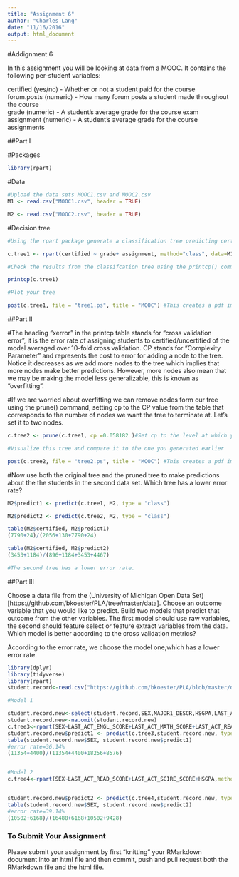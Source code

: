 ```yaml
---
title: "Assignment 6"
author: "Charles Lang"
date: "11/16/2016"
output: html_document
---
```

#Addignment 6

In this assignment you will be looking at data from a MOOC. It contains the following per-student variables:

certified (yes/no) - Whether or not a student paid for the course  
forum.posts (numeric) - How many forum posts a student made throughout the course  
grade (numeric) - A student's average grade for the course exam  
assignment (numeric) - A student's average grade for the course assignments  

##Part I

#Packages
```r
library(rpart)
```

#Data
```r
#Upload the data sets MOOC1.csv and MOOC2.csv
M1 <- read.csv("MOOC1.csv", header = TRUE)

M2 <- read.csv("MOOC2.csv", header = TRUE)

```

#Decision tree
```r
#Using the rpart package generate a classification tree predicting certified from the other variables in the M1 data frame. Which variables should you use?

c.tree1 <- rpart(certified ~ grade+ assignment, method="class", data=M1)

#Check the results from the classifcation tree using the printcp() command

printcp(c.tree1)

#Plot your tree

post(c.tree1, file = "tree1.ps", title = "MOOC") #This creates a pdf image of the tree

```

##Part II

#The heading "xerror" in the printcp table stands for "cross validation error", it is the error rate of assigning students to certified/uncertified of the model averaged over 10-fold cross validation. CP stands for "Complexity Parameter" and represents the cost to error for adding a node to the tree. Notice it decreases as we add more nodes to the tree which implies that more nodes make better predictions. However, more nodes also mean that we may be making the model less generalizable, this is known as "overfitting".

#If we are worried about overfitting we can remove nodes form our tree using the prune() command, setting cp to the CP value from the table that corresponds to the number of nodes we want the tree to terminate at. Let's set it to two nodes.

```r
c.tree2 <- prune(c.tree1, cp =0.058182 )#Set cp to the level at which you want the tree to end

#Visualize this tree and compare it to the one you generated earlier

post(c.tree2, file = "tree2.ps", title = "MOOC") #This creates a pdf image of the tree
```

#Now use both the original tree and the pruned tree to make predictions about the the students in the second data set. Which tree has a lower error rate?

```r
M2$predict1 <- predict(c.tree1, M2, type = "class")

M2$predict2 <- predict(c.tree2, M2, type = "class")

table(M2$certified, M2$predict1)
(7790+24)/(2056+130+7790+24)

table(M2$certified, M2$predict2)
(3453+1184)/(896+1184+3453+4467)

#The second tree has a lower error rate.


```

##Part III

Choose a data file from the (University of Michigan Open Data Set)[https://github.com/bkoester/PLA/tree/master/data]. Choose an outcome variable that you would like to predict. Build two models that predict that outcome from the other variables. The first model should use raw variables, the second should feature select or feature extract variables from the data. Which model is better according to the cross validation metrics?

According to the error rate, we choose the model one,which has a lower error rate.
```r
library(dplyr)
library(tidyverse)
library(rpart)
student.record<-read.csv("https://github.com/bkoester/PLA/blob/master/data/student.record.csv?raw=true",header = TRUE)

#Model 1

student.record.new<-select(student.record,SEX,MAJOR1_DESCR,HSGPA,LAST_ACT_ENGL_SCORE,LAST_ACT_MATH_SCORE,LAST_ACT_READ_SCORE,LAST_ACT_SCIRE_SCORE,LAST_ACT_COMP_SCORE)
student.record.new<-na.omit(student.record.new)
c.tree3<-rpart(SEX~LAST_ACT_ENGL_SCORE+LAST_ACT_MATH_SCORE+LAST_ACT_READ_SCORE+LAST_ACT_SCIRE_SCORE,method="class",data=student.record.new)
student.record.new$predict1 <- predict(c.tree3,student.record.new, type = "class")
table(student.record.new$SEX, student.record.new$predict1)
#error rate=36.14%
(11354+4400)/(11354+4400+18256+8576)


#Model 2 
c.tree4<-rpart(SEX~LAST_ACT_READ_SCORE+LAST_ACT_SCIRE_SCORE+HSGPA,method="class",data=student.record.new)


student.record.new$predict2 <- predict(c.tree4,student.record.new, type = "class")
table(student.record.new$SEX, student.record.new$predict2)
#error rate=39.14%
(10502+6168)/(16488+6168+10502+9428)

```


### To Submit Your Assignment

Please submit your assignment by first "knitting" your RMarkdown document into an html file and then commit, push and pull request both the RMarkdown file and the html file.